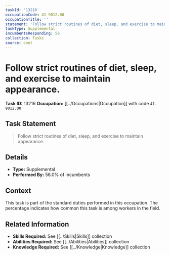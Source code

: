 ```yaml
---
taskId: '13216'
occupationCode: 41-9012.00
occupationTitle: ''
statement: 'Follow strict routines of diet, sleep, and exercise to maintain appearance.'
taskType: Supplemental
incumbentsResponding: 56
collection: Tasks
source: onet
---
```

# Follow strict routines of diet, sleep, and exercise to maintain appearance.

**Task ID:** 13216
**Occupation:** [[../Occupations|Occupation]] with code `41-9012.00`

## Task Statement

> Follow strict routines of diet, sleep, and exercise to maintain appearance.

## Details

- **Type:** Supplemental
- **Performed By:** 56.0% of incumbents

## Context

This task is part of the standard duties performed in this occupation. The percentage indicates how common this task is among workers in the field.

## Related Information

- **Skills Required:** See [[../Skills|Skills]] collection
- **Abilities Required:** See [[../Abilities|Abilities]] collection
- **Knowledge Required:** See [[../Knowledge|Knowledge]] collection
